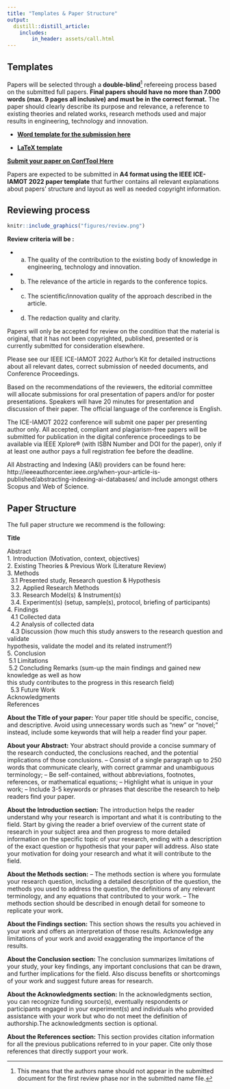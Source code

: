 ```yaml
---
title: "Templates & Paper Structure"
output:
  distill::distill_article:
    includes:
        in_header: assets/call.html
---
```



## Templates

Papers will be selected through a **double-blind**^[This means that the authors name should not appear in the submitted document for the first review phase nor in the submitted name file.] refereeing process based on the submitted full papers.
**Final papers should have no more than 7.000 words (max. 9 pages all inclusive) and must be in the correct format.**
The paper should clearly describe its purpose and relevance, a reference to existing theories and related works, research methods used and major results in engineering, technology and innovation.

::: {.infobox .goal data-latex="{.goal}"}


- [**Word template for the submission here**](assets/paper-template/conference-template-a4-2022.docx)

<!-- - [**Submission kit here**](assets/paper-template/2022_ICE_IEEE_Authors Kit.docx) -->

- [**LaTeX template**](https://www.ieee.org/conferences/publishing/templates.html)


[**Submit your paper on ConfTool Here**](https://www.conftool.pro/ice-iamot-2022)
:::


<!-- Papers are expected to show the following structure: (i) Introduction, (ii) Relation to existing theories and work, (iii) Research/Technology/Innovation approach, (iv) Findings, (v) Conclusion, and (vi) References. -->

Papers are expected to be submitted in **A4 format using the IEEE ICE-IAMOT 2022 paper template** that further contains all relevant explanations about papers’ structure and layout as well as needed copyright information.

## Reviewing process


```r
knitr::include_graphics("figures/review.png")
```


**Review criteria will be :** 

- (a) The quality of the contribution to the existing body of knowledge in engineering, technology and innovation.
- (b) The relevance of the article in regards to the conference topics. 
- (c) The scientific/innovation quality of the approach described in the article. 
- (d) The redaction quality and clarity.

Papers will only be accepted for review on the condition that the material is original, that it has not been copyrighted, published, presented or is currently submitted for consideration elsewhere.

Please see our IEEE ICE-IAMOT 2022 Author’s Kit for detailed instructions about all relevant dates, correct submission of needed documents, and Conference Proceedings.

Based on the recommendations of the reviewers, the editorial committee will allocate submissions for oral presentation of papers and/or for poster presentations. Speakers will have 20 minutes for presentation and discussion of their paper. The official language of the conference is English.

The ICE-IAMOT 2022 conference will submit one paper per presenting author only. All accepted, compliant and plagiarism-free papers will be submitted for publication in the digital conference proceedings to be available via IEEE Xplore® (with ISBN Number and DOI for the paper), only if at least one author pays a full registration fee before the deadline.

All Abstracting and Indexing (A&I) providers can be found here: http://ieeeauthorcenter.ieee.org/when-your-article-is-published/abstracting-indexing-ai-databases/ and include amongst others Scopus and Web of Science.

<!-- Authors of selected papers will be invited to submit extensions of the presented work to special issues of indexed scientific journals -->



## Paper Structure

The full paper structure we recommend is the following:

::: {.infobox .goal data-latex="{.goal}"}

**Title**

Abstract<br>
1. Introduction  (Motivation, context, objectives) <br>
2. Existing Theories & Previous Work (Literature Review) <br>
3. Methods <br>
   &nbsp; 3.1 Presented study, Research question & Hypothesis <br>
   &nbsp; 3.2. Applied Research Methods <br>
   &nbsp; 3.3. Research Model(s) & Instrument(s) <br>
   &nbsp; 3.4. Experiment(s) (setup, sample(s), protocol, briefing of participants) <br>
4. Findings <br>
  &nbsp; 4.1 Collected data <br>
  &nbsp; 4.2 Analysis of collected data <br>
  &nbsp; 4.3 Discussion (how much this study answers to the research question and validate <br> hypothesis, validate the model and its related instrument?) <br>
5.  Conclusion <br>
  &nbsp;5.1 Limitations <br>
  &nbsp;5.2 Concluding Remarks (sum-up the main findings and gained new knowledge as well as how <br> this study contributes to the progress in this research field) <br>
  &nbsp; 5.3 Future Work <br>
Acknowledgments <br>
References <br>
:::

**About the Title of your paper:**
Your paper title should be specific, concise, and descriptive. Avoid using unnecessary words such as “new” or “novel;” instead, include some keywords that will help a reader find your paper.

**About your Abstract:**
Your abstract should provide a concise summary of the research conducted, the conclusions reached, and the potential implications of those conclusions.
– Consist of a single paragraph up to 250 words that communicate clearly, with correct grammar and unambiguous terminology;
– Be self-contained, without abbreviations, footnotes, references, or mathematical equations;
– Highlight what is unique in your work;
– Include 3-5 keywords or phrases that describe the research to help readers find your paper.

**About the Introduction section:**
The introduction helps the reader understand why your research is important and what it is contributing to the field. Start by giving the reader a brief overview of the current state of research in your subject area and then progress to more detailed information on the specific topic of your research, ending with a description of the exact question or hypothesis that your paper will address. Also state your motivation for doing your research and what it will contribute to the field.

**About the Methods section:**
– The methods section is where you formulate your research question, including a detailed description of the question, the methods you used to address the question, the definitions of any relevant terminology, and any equations that contributed to your work. 
– The methods section should be described in enough detail for someone to replicate your work.

**About the Findings section:**
This section shows the results you achieved in your work and offers an interpretation of those results. Acknowledge any limitations of your work and avoid exaggerating the importance of the results.

**About the Conclusion section:**
The conclusion summarizes limitations of your study, your key findings, any important conclusions that can be drawn, and further implications for the field. Also discuss benefits or shortcomings of your work and suggest future areas for research.

**About the Acknowledgments section:**
In the acknowledgments section, you can recognize funding source(s), eventually respondents or participants engaged in your experiment(s) and individuals who provided assistance with your work but who do not meet the definition of authorship.The acknowledgments section is optional.

**About the References section:**
This section provides citation information for all the previous publications referred to in your paper. Cite only those references that directly support your work.

